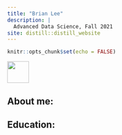 ```yaml
---
title: "Brian Lee"
description: |
  Advanced Data Science, Fall 2021
site: distill::distill_website
---
```


```r
knitr::opts_chunk$set(echo = FALSE)

```

![](leebrian.JPG){width=50}

## About me:

## Education:

